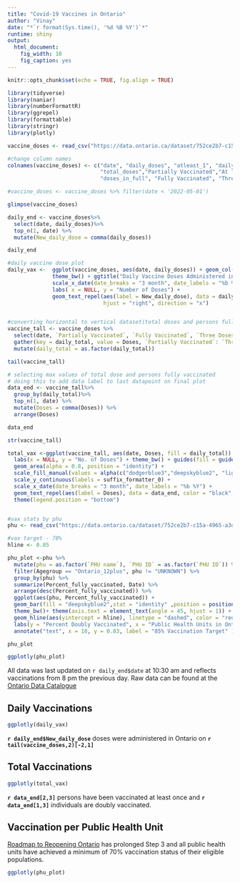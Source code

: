 ```yaml
---
title: "Covid-19 Vaccines in Ontario"
author: "Vinay"
date: "*`r format(Sys.time(), '%d %B %Y')`*"
runtime: shiny
output:
  html_document:
    fig_width: 10
    fig_caption: yes
---
```

<style>

h1.title {
 color: #E80b0b;
 font-family: Calibri;
 font-size: 70px;
}
h4.author {
  color: #708090;
  font-family: Calibri;
}
h4.date {
  color: #708090;  
  font-family: Calibri;
  font-size: 15px
}
</style>

```r
knitr::opts_chunk$set(echo = TRUE, fig.align = TRUE)
```

```r
library(tidyverse)
library(naniar)
library(numberFormattR)
library(ggrepel)
library(formattable)
library(stringr)
library(plotly)

vaccine_doses <- read_csv("https://data.ontario.ca/dataset/752ce2b7-c15a-4965-a3dc-397bf405e7cc/resource/8a89caa9-511c-4568-af89-7f2174b4378c/download/vaccine_doses.csv")

#change column names
colnames(vaccine_doses) <- c("date", "daily_doses", "atleast_1", "daily_full_vax", "3_doses",
                             "total_doses","Partially Vaccinated","At least 1 dose",
                             "doses_in_full", "Fully Vaccinated", "Three Doses" )

#vaccine_doses <- vaccine_doses %>% filter(date < '2022-05-01')

glimpse(vaccine_doses)

daily_end <- vaccine_doses%>%
  select(date, daily_doses)%>%
  top_n(1, date) %>%
  mutate(New_daily_dose = comma(daily_doses))

daily_end

#daily vaccine dose plot
daily_vax <-  ggplot(vaccine_doses, aes(date, daily_doses)) + geom_col(color = "deepskyblue2", fill = "deepskyblue2") + 
              theme_bw() + ggtitle("Daily Vaccine Doses Administered in Ontario") + 
              scale_x_date(date_breaks = "3 month", date_labels = "%b %Y") +
              labs( x = NULL, y = "Number of Doses") + 
              geom_text_repel(aes(label = New_daily_dose), data = daily_end, color = "black", size = 5, 
                              hjust = "right", direction = "x")


#converting horizontal to vertical dataset(total doses and persons fully vaccinated)
vaccine_tall <- vaccine_doses %>%
  select(date, `Partially Vaccinated`, `Fully Vaccinated`, `Three Doses`) %>%
  gather(key = daily_total, value = Doses, `Partially Vaccinated`: `Three Doses`)%>%
  mutate(daily_total = as.factor(daily_total))

tail(vaccine_tall)

# selecting max values of total dose and persons fully vaccinated
# doing this to add data label to last datapoint on final plot
data_end <- vaccine_tall%>%
  group_by(daily_total)%>%
  top_n(1, date) %>%
  mutate(Doses = comma(Doses)) %>%
  arrange(Doses)

data_end

str(vaccine_tall)

total_vax <-ggplot(vaccine_tall, aes(date, Doses, fill = daily_total)) + ggtitle("Vaccines administered in Ontario") +
  labs(x = NULL, y = "No. of Doses") + theme_bw() + guides(fill = guide_legend(NULL)) +
  geom_area(alpha = 0.8, position = "identity") + 
  scale_fill_manual(values = alpha(c("dodgerblue3","deepskyblue2", "lightblue"))) +
  scale_y_continuous(labels = suffix_formatter_0) + 
  scale_x_date(date_breaks = "3 month", date_labels = "%b %Y") +
  geom_text_repel(aes(label = Doses), data = data_end, color = "black", size = 5) + 
  theme(legend.position = "bottom")  


#vax stats by phu
phu <- read_csv("https://data.ontario.ca/dataset/752ce2b7-c15a-4965-a3dc-397bf405e7cc/resource/2a362139-b782-43b1-b3cb-078a2ef19524/download/vaccines_by_age_phu.csv")

#vax target - 70%
hline <- 0.85

phu_plot <-phu %>%
  mutate(phu = as.factor(`PHU name`), `PHU ID` = as.factor(`PHU ID`)) %>%
  filter(Agegroup == "Ontario_12plus", phu != "UNKNOWN") %>%
  group_by(phu) %>%
  summarize(Percent_fully_vaccinated, Date) %>%
  arrange(desc(Percent_fully_vaccinated)) %>%
  ggplot(aes(phu, Percent_fully_vaccinated)) + 
  geom_bar(fill = "deepskyblue2",stat = "identity" ,position = position_dodge(width = 0.9)) +
  theme_bw()+ theme(axis.text = element_text(angle = 45, hjust = 1)) + 
  geom_hline(aes(yintercept = hline), linetype = "dashed", color = "red") +
  labs(y = "Percent Doubly Vaccinated", x = "Public Health Units in Ontario") + ggtitle("Ontario PHU Vaccinations") +
  annotate("text", x = 18, y = 0.83, label = "85% Vaccination Target" ) 

phu_plot

ggplotly(phu_plot)


```

All data was last updated on `r daily_end$date` at 10:30 am and reflects vaccinations from 8 pm the previous day.
Raw data can be found at the [Ontario Data Catalogue](https://data.ontario.ca/dataset/covid-19-vaccine-data-in-ontario) 

## Daily Vaccinations  

```r

ggplotly(daily_vax)

```

**`r daily_end$New_daily_dose`** doses were administered in Ontario on **`r tail(vaccine_doses,2)[-2,1]`** 

## Total Vaccinations 

```r

ggplotly(total_vax)

```

**`r data_end[2,3]`** persons have been vaccinated at least once and **`r data_end[1,3]`** individuals are doubly vaccinated. 

## Vaccination per Public Health Unit

[Roadmap to Reopening Ontario](https://www.ontario.ca/page/reopening-ontario) has prolonged Step 3 and all public health units have achieved a minimum of 70% vaccination status of their eligible populations. 

```r

ggplotly(phu_plot)

```


